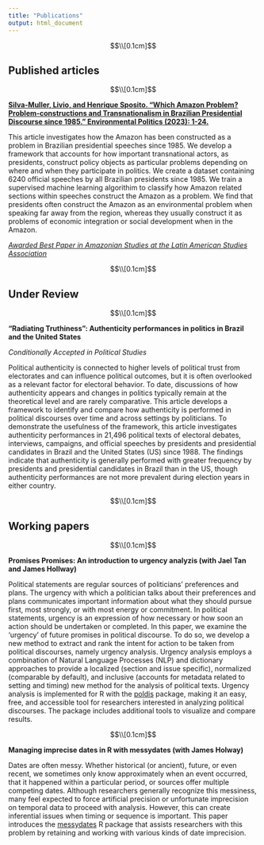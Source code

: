 ```yaml
---
title: "Publications"
output: html_document
---
```


<style type="text/css">
h1 {
  font-size: 45px;
  text-align: center;
}
h1.title {
  font-size: 40px;
  text-align: center;
}
</style>

$$\\[0.1cm]$$

## Published articles

$$\\[0.1cm]$$

[**Silva-Muller, Livio, and Henrique Sposito. "Which Amazon Problem? Problem-constructions and Transnationalism in Brazilian Presidential Discourse since 1985." Environmental Politics (2023): 1-24.**](https://www.tandfonline.com/doi/full/10.1080/09644016.2023.2220639)

This article investigates how the Amazon has been constructed as a problem in Brazilian presidential speeches since 1985. We develop a framework that accounts for how important transnational actors, as presidents, construct policy objects as particular problems depending on where and when they participate in politics. We create a dataset containing 6240 official speeches by all Brazilian presidents since 1985. We train a supervised machine learning algorithim to classify how Amazon related sections within speeches construct the Amazon as a problem. We find that presidents often construct the Amazon as an environmental problem when speaking far away from the region, whereas they usually construct it as problems of economic integration or social development when in the Amazon.

*[Awarded Best Paper in Amazonian Studies at the Latin American Studies Association](https://lasaweb.org/en/2024-section-awards/)*

$$\\[0.1cm]$$

## Under Review

$$\\[0.1cm]$$

**"Radiating Truthiness": Authenticity performances in politics in Brazil and the United States** 

*Conditionally Accepted in Political Studies*

Political authenticity is connected to higher levels of political trust from electorates and can influence political outcomes, but it is often overlooked as a relevant factor for electoral behavior. To date, discussions of how authenticity appears and changes in politics typically remain at the theoretical level and are rarely comparative. This article develops a framework to identify and compare how authenticity is performed in political discourses over time and across settings by politicians. To demonstrate the usefulness of the framework, this article investigates authenticity performances in 21,496 political texts of electoral debates, interviews, campaigns, and official speeches by presidents and presidential candidates in Brazil and the United States (US) since 1988. The findings indicate that authenticity is generally performed with greater frequency by presidents and presidential candidates in Brazil than in the US, though authenticity performances are not more prevalent during election years in either country.

$$\\[0.1cm]$$

## Working papers

$$\\[0.1cm]$$

**Promises Promises: An introduction to urgency analyzis (with Jael Tan and James Hollway)**

Political statements are regular sources of politicians' preferences and plans. The urgency with which a politician talks about their preferences and plans communicates important information about what they should pursue first, most strongly, or with most energy or commitment. In political statements, urgency is an expression of how necessary or how soon an action should be undertaken or completed. In this paper, we examine the ‘urgency’ of future promises in political discourse. To do so, we develop a new method to extract and rank  the intent for action to be taken from political discourses, namely urgency analysis. Urgency analysis employs a combination of Natural Language Processes (NLP) and dictionary approaches to provide a localized (section and issue specific), normalized (comparable by default), and inclusive (accounts for metadata related to setting and timing) new method for the analysis of political texts. Urgency analysis is implemented for R with the [poldis](https://github.com/henriquesposito/poldis) package, making it an easy, free, and accessible tool for researchers interested in analyzing political discourses. The package includes additional tools to visualize and compare results.

$$\\[0.1cm]$$

**Managing imprecise dates in R with messydates (with James Holway)**

Dates are often messy. Whether historical (or ancient), future, or even recent, we sometimes only know approximately when an event occurred, that it happened within a particular period, or sources offer multiple competing dates. Although researchers generally recognize this messiness, many feel expected to force artificial precision or unfortunate imprecision on temporal data to proceed with analysis. However, this can create inferential issues when timing or sequence is important. This paper introduces the [messydates](https://globalgov.github.io/messydates/) R package that assists researchers with this problem by retaining and working with various kinds of date imprecision.
